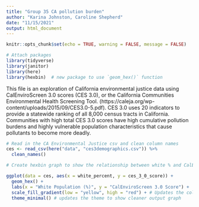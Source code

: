 ```yaml
---
title: "Group 35 CA pollution burden"
author: "Karina Johnston, Caroline Shepherd"
date: "11/15/2021"
output: html_document
---
```


```r
knitr::opts_chunk$set(echo = TRUE, warning = FALSE, message = FALSE)

# Attach packages
library(tidyverse)
library(janitor)
library(here)
library(hexbin)  # new package to use `geom_hex()` function
```

This file is an exploration of California environmental justice data using CalEnviroScreen 3.0 scores (CES 3.0), or the California Communities Environmental Health Screening Tool. (https://caleja.org/wp-content/uploads/2015/09/CES3.0-5.pdf). CES 3.0 uses 20 indicators to provide a statewide ranking of all 8,000 census tracts in California. Communities with high total CES 3.0 scores have high cumulative pollution burdens and highly vulnerable population characteristics that cause pollutants to become more deadly.

```r
# Read in the CA Environmental Justice csv and clean column names
ces <- read_csv(here("data", "ces3demographics.csv")) %>% 
  clean_names()
```


```r

# Create hexbin graph to show the relationship between white % and CalEnviroScreen pollution burden score

ggplot(data = ces, aes(x = white_percent, y = ces_3_0_score)) +
  geom_hex() +
  labs(x = "White Population (%)", y = "CalEnviroScreen 3.0 Score") +
  scale_fill_gradient(low = "yellow", high = "red") + # Updates the color fill pattern
  theme_minimal() # updates the theme to show cleaner output graph

```


